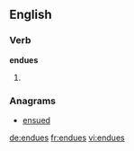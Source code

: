 ==English==

===Verb===
'''endues'''

# {{third-person singular of|endue}}

===Anagrams===
* [[ensued#English|ensued]]

[[de:endues]]
[[fr:endues]]
[[vi:endues]]